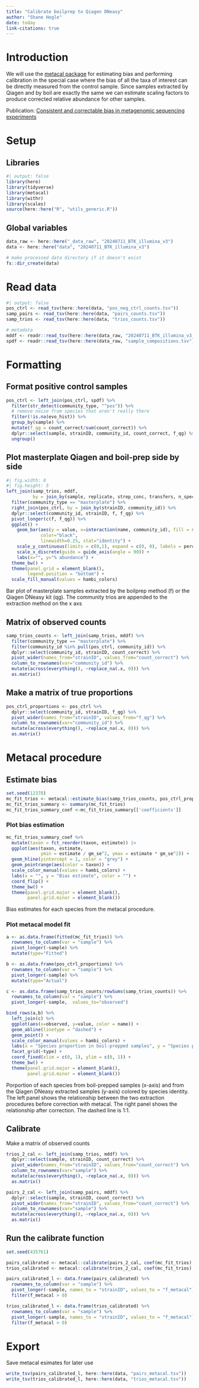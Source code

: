 ```yaml
---
title: "Calibrate boilprep to Qiagen DNeasy"
author: "Shane Hogle"
date: today
link-citations: true
---
```


# Introduction

We will use the [metacal package](https://mikemc.github.io/metacal/) for estimating bias and performing calibration in the special case where the bias of all the taxa of interest can be directly measured from the control sample. Since samples extracted by Qiagen and by boil are exactly the same we can estimate scaling factors to produce corrected relative abundance for other samples.

Publication: [Consistent and correctable bias in metagenomic sequencing experiments](https://elifesciences.org/articles/46923)

# Setup

## Libraries

```r
#| output: false
library(here)
library(tidyverse)
library(metacal)
library(withr)
library(scales)
source(here::here("R", "utils_generic.R"))
```

## Global variables

```r
data_raw <- here::here("_data_raw", "20240711_BTK_illumina_v3")
data <- here::here("data", "20240711_BTK_illumina_v3")

# make processed data directory if it doesn't exist
fs::dir_create(data)
```

# Read data

```r
#| output: false
pos_ctrl <- read_tsv(here::here(data, "pos_neg_ctrl_counts.tsv"))
samp_pairs <- read_tsv(here::here(data, "pairs_counts.tsv"))
samp_trios <- read_tsv(here::here(data, "trios_counts.tsv"))

# metadata
mddf <- readr::read_tsv(here::here(data_raw, "20240711_BTK_illumina_v3_metadata.tsv"))
spdf <- readr::read_tsv(here::here(data_raw, "sample_compositions.tsv"))
```

# Formatting

## Format positive control samples

```r
pos_ctrl <- left_join(pos_ctrl, spdf) %>% 
  filter(str_detect(community_type, "^pos")) %>%
  # remove noise from species that aren't really there
  filter(!is.na(evo_hist)) %>% 
  group_by(sample) %>% 
  mutate(f_qg = count_correct/sum(count_correct)) %>% 
  dplyr::select(sample, strainID, community_id, count_correct, f_qg) %>% 
  ungroup()
```

## Plot masterplate Qiagen and boil-prep side by side

::: {#fig-01}
```r
#| fig.width: 8
#| fig.height: 5
left_join(samp_trios, mddf,
          by = join_by(sample, replicate, strep_conc, transfers, n_species, community_type, plate_well)) %>% 
  filter(community_type == "masterplate") %>% 
  right_join(pos_ctrl, by = join_by(strainID, community_id)) %>% 
  dplyr::select(community_id, strainID, f, f_qg) %>% 
  pivot_longer(c(f, f_qg)) %>% 
  ggplot() +
    geom_bar(aes(y = value, x=interaction(name, community_id), fill = strainID), 
             color="black",
             linewidth=0.25, stat="identity") +
    scale_y_continuous(limits = c(0,1), expand = c(0, 0), labels = percent) +
    scale_x_discrete(guide = guide_axis(angle = 90)) +
    labs(x="", y="% abundance") +
  theme_bw() + 
  theme(panel.grid = element_blank(),
        legend.position = "bottom") +
  scale_fill_manual(values = hambi_colors)
```
Bar plot of masterplate samples extracted by the boilprep method (f) or the Qiagen DNeasy kit (qg). The community trios are appended to the extraction method on the x axs
:::

## Matrix of observed counts

```r
samp_trios_counts <- left_join(samp_trios, mddf) %>% 
  filter(community_type == "masterplate") %>% 
  filter(community_id %in% pull(pos_ctrl, community_id)) %>% 
  dplyr::select(community_id, strainID, count_correct) %>% 
  pivot_wider(names_from="strainID", values_from="count_correct") %>% 
  column_to_rownames(var="community_id") %>% 
  mutate(across(everything(), ~replace_na(.x, 0))) %>% 
  as.matrix()
```

## Make a matrix of true proportions

```r
pos_ctrl_proportions <- pos_ctrl %>% 
  dplyr::select(community_id, strainID, f_qg) %>%
  pivot_wider(names_from="strainID", values_from="f_qg") %>% 
  column_to_rownames(var="community_id") %>% 
  mutate(across(everything(), ~replace_na(.x, 0))) %>% 
  as.matrix()
```

# Metacal procedure

## Estimate bias

```r
set.seed(12378)
mc_fit_trios <- metacal::estimate_bias(samp_trios_counts, pos_ctrl_proportions, 1, boot=TRUE)
mc_fit_trios_summary <- summary(mc_fit_trios)
mc_fit_trios_summary_coef <-mc_fit_trios_summary[['coefficients']]
```

### Plot bias estimation

::: {#fig-02}
```r
mc_fit_trios_summary_coef %>% 
  mutate(taxon = fct_reorder(taxon, estimate)) |> 
  ggplot(aes(taxon, estimate, 
             ymin = estimate / gm_se^2, ymax = estimate * gm_se^2)) +
  geom_hline(yintercept = 1, color = "grey") +
  geom_pointrange(aes(color = taxon)) +
  scale_color_manual(values = hambi_colors) +
  labs(x = "", y = "Bias estimate", color = "") +
  coord_flip() + 
  theme_bw() +
  theme(panel.grid.major = element_blank(),
        panel.grid.minor = element_blank())
```
Bias estimates for each species from the metacal procedure.
:::

### Plot metacal model fit

```r
a <- as.data.frame(fitted(mc_fit_trios)) %>% 
  rownames_to_column(var = "sample") %>% 
  pivot_longer(-sample) %>% 
  mutate(type="Fitted")

b <- as.data.frame(pos_ctrl_proportions) %>% 
  rownames_to_column(var = "sample") %>% 
  pivot_longer(-sample) %>% 
  mutate(type="Actual")

c <- as.data.frame(samp_trios_counts/rowSums(samp_trios_counts)) %>% 
  rownames_to_column(var = "sample") %>% 
  pivot_longer(-sample,  values_to="observed")
```


::: {#fig-03}
```r
bind_rows(a,b) %>% 
  left_join(c) %>% 
  ggplot(aes(x=observed, y=value, color = name)) +
  geom_abline(linetype = "dashed") +
  geom_point() +
  scale_color_manual(values = hambi_colors) +
  labs(x = "Species proportion in boil-prepped samples", y = "Species proportion in Qiagen-prepped samples", color = "") +
  facet_grid(~type) + 
  coord_fixed(xlim = c(0, 1), ylim = c(0, 1)) + 
  theme_bw() +
  theme(panel.grid.major = element_blank(),
        panel.grid.minor = element_blank())
```
Porportion of each species from boil-prepped samples (x-axis) and from the Qiagen DNeasy extracted samples (y-axis) colored by species identity. The left panel shows the relationship between the two extraction procedures before correction with metacal. The right panel shows the relationship after correction. The dashed line is 1:1. 
:::


## Calibrate

Make a matrix of observed counts
```r
trios_2_cal <- left_join(samp_trios, mddf) %>% 
  dplyr::select(sample, strainID, count_correct) %>% 
  pivot_wider(names_from="strainID", values_from="count_correct") %>% 
  column_to_rownames(var="sample") %>% 
  mutate(across(everything(), ~replace_na(.x, 0))) %>%
  as.matrix()

pairs_2_cal <- left_join(samp_pairs, mddf) %>% 
  dplyr::select(sample, strainID, count_correct) %>% 
  pivot_wider(names_from="strainID", values_from="count_correct") %>% 
  column_to_rownames(var="sample") %>% 
  mutate(across(everything(), ~replace_na(.x, 0))) %>%
  as.matrix()
```

## Run the calibrate function

```r
set.seed(435761)

pairs_calibrated <- metacal::calibrate(pairs_2_cal, coef(mc_fit_trios), margin=1)
trios_calibrated <- metacal::calibrate(trios_2_cal, coef(mc_fit_trios), margin=1)
```


```r
pairs_calibrated_l <- data.frame(pairs_calibrated) %>% 
  rownames_to_column(var = "sample") %>% 
  pivot_longer(-sample, names_to = "strainID", values_to = "f_metacal") %>% 
  filter(f_metacal > 0)

trios_calibrated_l <- data.frame(trios_calibrated) %>% 
  rownames_to_column(var = "sample") %>% 
  pivot_longer(-sample, names_to = "strainID", values_to = "f_metacal") %>% 
  filter(f_metacal > 0)
```

# Export

Save metacal esimates for later use
```r
write_tsv(pairs_calibrated_l, here::here(data, "pairs_metacal.tsv"))
write_tsv(trios_calibrated_l, here::here(data, "trios_metacal.tsv"))
```
